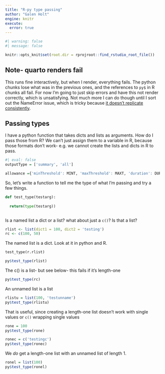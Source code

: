 ```yaml
---
title: "R-py type passing"
author: "Galen Holt"
engine: knitr
execute:
  error: true
---
```


```r
#| warning: false
#| message: false

knitr::opts_knit$set(root.dir = rprojroot::find_rstudio_root_file())

```

## Note- quarto renders fail

This runs fine interactively, but when I render, everything fails. The python chunks lose what was in the previous ones, and the references to `py$` in R chunks all fail. For now I'm going to just skip errors and have this not render correctly, which is unsatisfying. Not much more I can do though until I sort out the NameError issue, which is tricky because [it doesn't replicate consistently](python_namerror.qmd).

## Passing types

I have a python function that takes dicts and lists as arguments. How do I pass those from R? We can't just assign them to a variable in R, because those formats don't work- e.g. we cannot create the lists and dicts in R to pass.

```r
#| eval: false
outputType = ['summary', 'all']

allowance ={'minThreshold': MINT, 'maxThreshold': MAXT, 'duration': DUR, 'drawdown': DRAW}
```

So, let's write a function to tell me the type of what I'm passing and try a few things.

```python
def test_type(testarg):
  
  return(type(testarg))
  
```

Is a named list a dict or a list? what about just a `c()`? Is that a list?

```r
rlist <- list(dict1 = 100, dict2 = 'testing')
rc <- c(100, 50)
```

The named list is a dict. Look at it in python and R.

```python
test_type(r.rlist)
```

```r
py$test_type(rlist)
```

The c() is a list- but see below- this fails if it's length-one

```r
py$test_type(rc)
```

An unnamed list is a list

```r
rlistu = list(100, 'testunname')
py$test_type(rlistu)
```

That is useful, since creating a length-one list doesn't work with single values or `c()` wrapping single values

```r
rone = 100
py$test_type(rone)
```

```r
ronec = c('testingc')
py$test_type(ronec)
```

We *do* get a length-one list with an unnamed list of length 1.

```r
ronel = list(100)
py$test_type(ronel)
```
